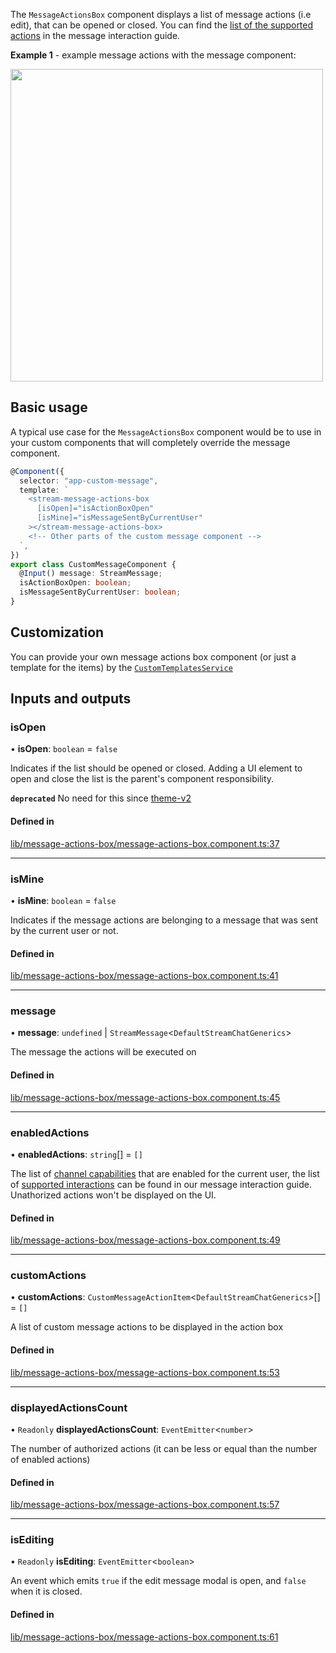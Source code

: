 
The `MessageActionsBox` component displays a list of message actions (i.e edit), that can be opened or closed. You can find the [list of the supported actions](../concepts/message-interactions.mdx) in the message interaction guide.

**Example 1** - example message actions with the message component:

<img src={MessageActionsScreenshot} width="500" />

## Basic usage

A typical use case for the `MessageActionsBox` component would be to use in your custom components that will completely override the message component.

```typescript
@Component({
  selector: "app-custom-message",
  template: `
    <stream-message-actions-box
      [isOpen]="isActionBoxOpen"
      [isMine]="isMessageSentByCurrentUser"
    ></stream-message-actions-box>
    <!-- Other parts of the custom message component -->
  `,
})
export class CustomMessageComponent {
  @Input() message: StreamMessage;
  isActionBoxOpen: boolean;
  isMessageSentByCurrentUser: boolean;
}
```

## Customization

You can provide your own message actions box component (or just a template for the items) by the [`CustomTemplatesService`](../services/CustomTemplatesService.mdx)

[//]: # "Start of generated content"
## Inputs and outputs 


### isOpen

• **isOpen**: `boolean` = `false`

Indicates if the list should be opened or closed. Adding a UI element to open and close the list is the parent's component responsibility.

**`deprecated`** No need for this since [theme-v2](../theming/introduction.mdx)

#### Defined in

[lib/message-actions-box/message-actions-box.component.ts:37](https://github.com/GetStream/stream-chat-angular/blob/6ee29c3/projects/stream-chat-angular/src/lib/message-actions-box/message-actions-box.component.ts#L37)

___

### isMine

• **isMine**: `boolean` = `false`

Indicates if the message actions are belonging to a message that was sent by the current user or not.

#### Defined in

[lib/message-actions-box/message-actions-box.component.ts:41](https://github.com/GetStream/stream-chat-angular/blob/6ee29c3/projects/stream-chat-angular/src/lib/message-actions-box/message-actions-box.component.ts#L41)

___

### message

• **message**: `undefined` \| `StreamMessage`<`DefaultStreamChatGenerics`\>

The message the actions will be executed on

#### Defined in

[lib/message-actions-box/message-actions-box.component.ts:45](https://github.com/GetStream/stream-chat-angular/blob/6ee29c3/projects/stream-chat-angular/src/lib/message-actions-box/message-actions-box.component.ts#L45)

___

### enabledActions

• **enabledActions**: `string`[] = `[]`

The list of [channel capabilities](https://getstream.io/chat/docs/javascript/channel_capabilities/?language=javascript) that are enabled for the current user, the list of [supported interactions](../concepts/message-interactions.mdx) can be found in our message interaction guide. Unathorized actions won't be displayed on the UI.

#### Defined in

[lib/message-actions-box/message-actions-box.component.ts:49](https://github.com/GetStream/stream-chat-angular/blob/6ee29c3/projects/stream-chat-angular/src/lib/message-actions-box/message-actions-box.component.ts#L49)

___

### customActions

• **customActions**: `CustomMessageActionItem`<`DefaultStreamChatGenerics`\>[] = `[]`

A list of custom message actions to be displayed in the action box

#### Defined in

[lib/message-actions-box/message-actions-box.component.ts:53](https://github.com/GetStream/stream-chat-angular/blob/6ee29c3/projects/stream-chat-angular/src/lib/message-actions-box/message-actions-box.component.ts#L53)

___

### displayedActionsCount

• `Readonly` **displayedActionsCount**: `EventEmitter`<`number`\>

The number of authorized actions (it can be less or equal than the number of enabled actions)

#### Defined in

[lib/message-actions-box/message-actions-box.component.ts:57](https://github.com/GetStream/stream-chat-angular/blob/6ee29c3/projects/stream-chat-angular/src/lib/message-actions-box/message-actions-box.component.ts#L57)

___

### isEditing

• `Readonly` **isEditing**: `EventEmitter`<`boolean`\>

An event which emits `true` if the edit message modal is open, and `false` when it is closed.

#### Defined in

[lib/message-actions-box/message-actions-box.component.ts:61](https://github.com/GetStream/stream-chat-angular/blob/6ee29c3/projects/stream-chat-angular/src/lib/message-actions-box/message-actions-box.component.ts#L61)

[//]: # "End of generated content"
